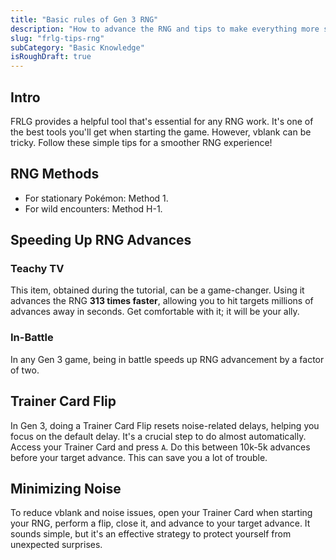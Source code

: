```yaml
---
title: "Basic rules of Gen 3 RNG"
description: "How to advance the RNG and tips to make everything more stable"
slug: "frlg-tips-rng"
subCategory: "Basic Knowledge"
isRoughDraft: true
---
```


## Intro

FRLG provides a helpful tool that's essential for any RNG work. It's one of the best tools you'll get when starting the game. However, vblank can be tricky. Follow these simple tips for a smoother RNG experience!

## RNG Methods

- For stationary Pokémon: Method 1.
- For wild encounters: Method H-1.

## Speeding Up RNG Advances

### Teachy TV

This item, obtained during the tutorial, can be a game-changer. Using it advances the RNG **313 times faster**, allowing you to hit targets millions of advances away in seconds. Get comfortable with it; it will be your ally.

### In-Battle

In any Gen 3 game, being in battle speeds up RNG advancement by a factor of two.

## Trainer Card Flip

In Gen 3, doing a Trainer Card Flip resets noise-related delays, helping you focus on the default delay. It's a crucial step to do almost automatically. Access your Trainer Card and press `A`. Do this between 10k-5k advances before your target advance. This can save you a lot of trouble.

## Minimizing Noise

To reduce vblank and noise issues, open your Trainer Card when starting your RNG, perform a flip, close it, and advance to your target advance. It sounds simple, but it's an effective strategy to protect yourself from unexpected surprises.

